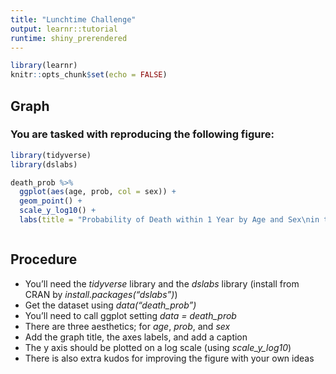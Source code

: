 ```yaml
---
title: "Lunchtime Challenge"
output: learnr::tutorial
runtime: shiny_prerendered
---
```


```r
library(learnr)
knitr::opts_chunk$set(echo = FALSE)
```


## Graph

### You are tasked with reproducing the following figure:

```r
library(tidyverse)
library(dslabs)

death_prob %>% 
  ggplot(aes(age, prob, col = sex)) + 
  geom_point() + 
  scale_y_log10() + 
  labs(title = "Probability of Death within 1 Year by Age and Sex\nin the United States in 2015", x = "Age in Years", y = "Probability of Death", caption = "@Data from DSLabs")
```


```r

```

## Procedure

- You'll need the _tidyverse_ library and the _dslabs_ library (install from CRAN by _install.packages("dslabs")_)
- Get the dataset using _data("death_prob")_
- You'll need to call ggplot setting _data = death_prob_
- There are three aesthetics; for _age_, _prob_, and _sex_
- Add the graph title, the axes labels, and add a caption
- The y axis should be plotted on a log scale (using *scale_y_log10*)
- There is also extra kudos for improving the figure with your own ideas
